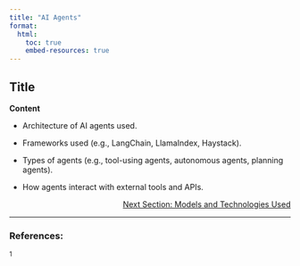 ```yaml
---
title: "AI Agents"
format:
  html:
    toc: true
    embed-resources: true
---
```


## Title
**Content**

- Architecture of AI agents used.

- Frameworks used (e.g., LangChain, LlamaIndex, Haystack).

- Types of agents (e.g., tool-using agents, autonomous agents, planning agents).

- How agents interact with external tools and APIs.

<!-- Reference to next section -->
<div style="text-align: right;">
  <a href="2_data.html">Next Section: Models and Technologies Used</a>
</div>

---

### References:

${^1}$ 